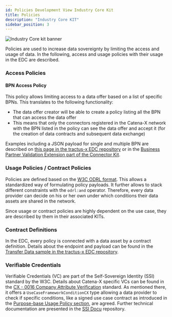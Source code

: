 ```yaml
---
id: Policies Development View Industry Core Kit
title: Policies
description: "Industry Core KIT"
sidebar_position: 3
---
```


<!--
This work is licensed under the CC-BY-4.0 (https://creativecommons.org/licenses/by/4.0/legalcode).

- SPDX-License-Identifier: CC-BY-4.0
- SPDX-FileCopyrightText: 2023 - 2024 BASF SE
- SPDX-FileCopyrightText: 2023 - 2024 Bayerische Motoren Werke Aktiengesellschaft (BMW AG)
- SPDX-FileCopyrightText: 2023 - 2024 Fraunhofer-Gesellschaft zur Foerderung der angewandten Forschung e.V. (represented by Fraunhofer ISST & Fraunhofer IML)
- SPDX-FileCopyrightText: 2023 - 2024 German Edge Cloud GmbH & Co. KG
- SPDX-FileCopyrightText: 2023 - 2024 Mercedes Benz AG
- SPDX-FileCopyrightText: 2023 - 2024 Robert Bosch Manufacturing Solutions GmbH
- SPDX-FileCopyrightText: 2023 - 2024 SAP SE
- SPDX-FileCopyrightText: 2023 - 2024 Siemens AG
- SPDX-FileCopyrightText: 2023 - 2024 T-Systems International GmbH
- SPDX-FileCopyrightText: 2023 - 2024 ZF Friedrichshafen AG
- SPDX-FileCopyrightText: 2023 - 2024 Contributors to the Eclipse Foundation
- Source URL: https://github.com/eclipse-tractusx/eclipse-tractusx.github.io/tree/main/docs-kits/kits/Industry%20Core%20Kit (latest version)
-->


![Industry Core kit banner](@site/static/img/doc-industry-core_header-minified.png)

Policies are used to increase data sovereignty by limiting the access and usage of data. In the following, access and usage policies with their usage in the EDC are described.

### Access Policies

#### BPN Access Policy

This policy allows limiting access to a data offer based on a list of specific BPNs. This translates to the following functionality:

- The data offer creator will be able to create a policy listing all the BPN that can access the data offer
- This means that only the connectors registered in the Catena-X network with the BPN listed in the policy can see the data offer and accept it (for the creation of data contracts and subsequent data exchange)
<!-- - To fulfill the requirements of the **Supply Chain Act**, a NGO Trustee is introduced that is trusted by the complete supply chain to evaluate if an inquiring company is impacted by a specific ESS incident.
Every Trustee is represented in the Catena-X network as a general participant with a unique BPN. Further, the Trustee is allowed to use supplier relationships and BoM data beyond the one-up/one-down principle due to the legal regulations.
In order to grant access to the BoM as planned data assets, the Trustee's BPN must be mentioned in the policy. -->

Examples including a JSON payload for single and multiple BPN are described on [this page in the tractus-x EDC repository](https://github.com/eclipse-tractusx/tractusx-edc/tree/c8e9675faf417ec5cded9537964da834d49c52cb/edc-extensions/bpn-validation) or in the [Business Partner Validation Extension part of the Connector Kit](../tractusx-edc/edc-extensions/business-partner-validation/).

### Usage Policies / Contract Policies

Policies are defined based on the [W3C ODRL format](https://www.w3.org/TR/odrl-model/). This allows a standardized way of formulating policy payloads. It further allows to stack different constraints with the `odrl:and` operator. Therefore, every data provider can decide on his or her own under which conditions their data assets are shared in the network.

Since usage or contract policies are highly dependent on the use case, they are described by them in their associated KITs.

### Contract Definitions

In the EDC, every policy is connected with a data asset by a contract definition. Details about the endpoint and payload can be found in the [Transfer Data sample in the tractus-x EDC repository](https://github.com/eclipse-tractusx/tractusx-edc/blob/bc7a1aaf8e1d2a742f71c04e98bcdf409a274fc3/docs/samples/Transfer%20Data.md#2-setup-data-offer).

### Verifiable Credentials

Verifiable Credentials (VC) are part of the Self-Sovereign Identity (SSI) standard by the W3C. Details about Catena-X specific VCs can be found in the [CX - 0016 Company Attribute Verification](#standards) standard. As mentioned there, it offers a `UseCaseFrameworkConditionCX` type allowing a data provider to check if specific conditions, like a signed use case contract as introduced in the [Purpose-base Usage Policy section](#purpose-based-policy), are agreed. Further technical documentation are presented in the [SSI Docu](https://github.com/eclipse-tractusx/ssi-docu/tree/main/docs/architecture) repository.

<Notice components={props.components} />
